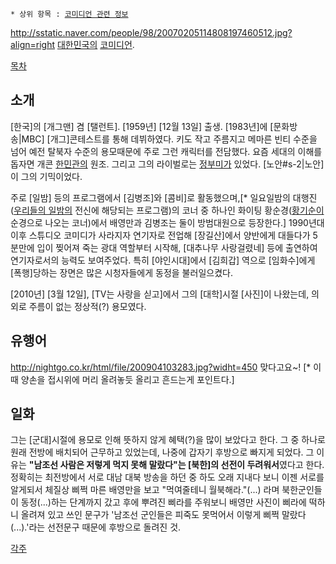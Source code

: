  * 상위 항목 : [[코미디언 관련 정보]]
http://sstatic.naver.com/people/98/20070205114808197460512.jpg?align=right
[[대한민국]]의 [[코미디언]].

[[목차]]

== 소개 ==
[한국]의 [개그맨] 겸 [탤런트]. [1959년] [12월 13일] 출생. [1983년]에 [문화방송|MBC] [개그]콘테스트를 통해 데뷔하였다. 키도 작고 주름지고 메마른 빈티 수준을 넘어 예전 탈북자 수준의 용모때문에 주로 그런 캐릭터를 전담했다. 요즘 세대의 이해를 돕자면 개콘 [[한민관]]의 원조. 그리고 그의 라이벌로는 [[정부미]]가 있었다. [노안#s-2|노안]이 그의 기믹이었다.

주로 [일밤] 등의 프로그램에서 [김병조]와 [콤비]로 활동했으며,[* 일요일밤의 대행진([[우리들의 일밤]]의 전신에 해당되는 프로그램)의 코너 중 하나인 화이팅 황순경([[황기순]]이 순경으로 나오는 코너)에서 배영만과 김병조는 둘이 방범대원으로 등장한다.] 1990년대 이후 스튜디오 코미디가 사라지자 연기자로 전업해 [장길산]에서 양반에게 대들다가 5분만에 입이 찢어져 죽는 광대 역할부터 시작해, [대추나무 사랑걸렸네] 등에 출연하여 연기자로서의 능력도 보여주었다. 특히 [야인시대]에서 [김희갑] 역으로 [임화수]에게 [폭행]당하는 장면은 많은 시청자들에게 동정을 불러일으켰다. 

[2010년] [3월 12일], [TV는 사랑을 싣고]에서 그의 [대학]시절 [사진]이 나왔는데, 의외로 주름이 없는 정상적(?) 용모였다.

== 유행어 ==
http://nightgo.co.kr/html/file/200904103283.jpg?widht=450
맞다고요~! [* 이때 양손을 접시위에 머리 올려놓듯 올리고 흔드는게 포인트다.]

== 일화 ==
그는 [군대]시절에 용모로 인해 뜻하지 않게 혜택(?)을 많이 보았다고 한다. 그 중 하나로 원래 전방에 배치되어 근무하고 있었는데, 나중에 갑자기 후방으로 빠지게 되었다. 그 이유는 '''"남조선 사람은 저렇게 먹지 못해 말랐다"는 [북한]의 선전이 두려워서'''였다고 한다. 정확히는 최전방에서 서로 대남 대북 방송을 하던 중 하도 오래 지내다 보니 이젠 서로를 알게되서 체질상 삐쩍 마른 배영만을 보고 "먹여줄테니 월북해라."(...) 라며 북한군인들이 동정(...)하는 단계까지 갔고 후에 뿌려진 삐라를 주워보니 배영만 사진이 삐라에 떡하니 올려져 있고 쓰인 문구가 '남조선 군인들은 피죽도 못먹어서 이렇게 삐쩍 말랐다(...).'라는 선전문구 때문에 후방으로 돌려진 것.

[[각주]]

